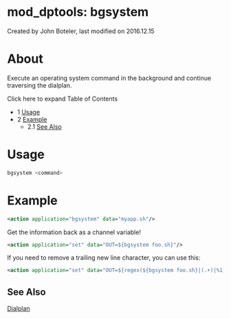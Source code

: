 
# mod_dptools: bgsystem 

 Created by  John Boteler, last modified on 2016.12.15

# About

Execute an operating system command in the background and continue traversing the dialplan. 

Click here to expand Table of Contents

* 1 [Usage](#-freeswitch--mod_dptools-bgsystem-)
* 2 [Example](#example)  
   * 2.1 [See Also](#see-also)

# Usage

```bash
bgsystem <command>
```

# Example

```xml
<action application="bgsystem" data="myapp.sh"/>
```

Get the information back as a channel variable!

```xml
<action application="set" data="OUT=${bgsystem foo.sh}"/>
```

If you need to remove a trailing new line character, you can use this:

```xml
<action application="set" data="OUT=${regex(${bgsystem foo.sh}|(.+)|%1)}"/>
```

## See Also

[Dialplan](../../Dialplan/index.mdx#0-about)


